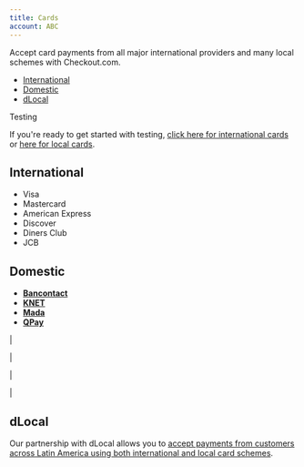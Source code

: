 ```yaml
---
title: Cards
account: ABC
---
```


Accept card payments from all major international providers and many local schemes with Checkout.com.

*   [International](#Cards-international)
*   [Domestic](#Cards-domestic)
*   [dLocal](#Cards-dlocal)

Testing

If you're ready to get started with testing, [click here for international cards](/display/DOCS/Test+card+numbers) or [here for local cards](/display/DOCS/APM+testing#APMtesting-cards).

International 
--------------

*   Visa
*   Mastercard
*   American Express
*   Discover
*   Diners Club
*   JCB

Domestic 
---------

*   [**Bancontact**](#tabs-5a05ebec-18f7-406f-ae8b-2a7b59d0359c-1)
*   [**KNET**](#tabs-5a05ebec-18f7-406f-ae8b-2a7b59d0359c-2)
*   [**Mada**](#tabs-5a05ebec-18f7-406f-ae8b-2a7b59d0359c-3)
*   [**QPay**](#tabs-5a05ebec-18f7-406f-ae8b-2a7b59d0359c-4)

|

|

|

|

dLocal 
-------

Our partnership with dLocal allows you to [accept payments from customers across Latin America using both international and local card schemes](/display/DOCS/dLocal).




